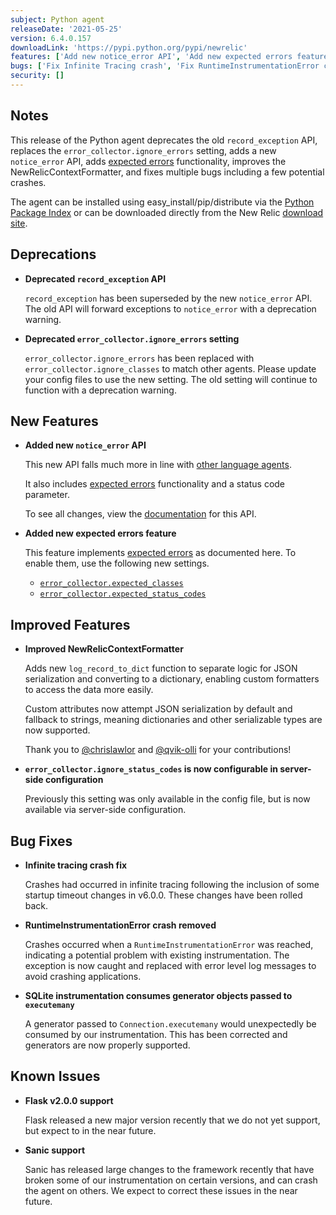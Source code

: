 ```yaml
---
subject: Python agent
releaseDate: '2021-05-25'
version: 6.4.0.157
downloadLink: 'https://pypi.python.org/pypi/newrelic'
features: ['Add new notice_error API', 'Add new expected errors feature', 'Improve NewRelicContextFormatter', 'error_collector.ignore_status_codes is now configurable in server-side configuration']
bugs: ['Fix Infinite Tracing crash', 'Fix RuntimeInstrumentationError crash', 'Fix SQLite instrumentation consuming generator objects passed to executemany']
security: []
---
```


## Notes

This release of the Python agent deprecates the old `record_exception` API, replaces the `error_collector.ignore_errors` setting, adds a new `notice_error` API, adds [expected errors](/docs/agents/manage-apm-agents/agent-data/manage-errors-apm-collect-ignore-or-mark-expected/#expected) functionality, improves the NewRelicContextFormatter, and fixes multiple bugs including a few potential crashes.

The agent can be installed using easy_install/pip/distribute via the [Python Package Index](https://pypi.python.org/pypi/newrelic) or can be downloaded directly from the New Relic [download site](https://download.newrelic.com/python_agent/release).

## Deprecations

* **Deprecated `record_exception` API**

  `record_exception` has been superseded by the new `notice_error` API. The old API will forward exceptions to `notice_error` with a deprecation warning.

* **Deprecated `error_collector.ignore_errors` setting**

  `error_collector.ignore_errors` has been replaced with `error_collector.ignore_classes` to match other agents. Please update your config files to use the new setting. The old setting will continue to function with a deprecation warning.

## New Features

* **Added new `notice_error` API**

  This new API falls much more in line with [other language agents](/docs/agents/manage-apm-agents/agent-data/manage-errors-apm-collect-ignore-or-mark-expected/#error-collection).

  It also includes [expected errors](/docs/agents/manage-apm-agents/agent-data/manage-errors-apm-collect-ignore-or-mark-expected/#expected) functionality and a status code parameter.

  To see all changes, view the [documentation](/docs/agents/python-agent/python-agent-api/noticeerror-python-agent-api/) for this API.


* **Added new expected errors feature**

  This feature implements [expected errors](/docs/agents/manage-apm-agents/agent-data/manage-errors-apm-collect-ignore-or-mark-expected/#expected) as documented here. To enable them, use the following new settings.

  * [`error_collector.expected_classes`](/docs/agents/python-agent/configuration/python-agent-configuration/#error-expected)
  * [`error_collector.expected_status_codes`](/docs/agents/python-agent/configuration/python-agent-configuration/#error-expected-status-codes)

## Improved Features

* **Improved NewRelicContextFormatter**

  Adds new `log_record_to_dict` function to separate logic for JSON serialization and converting to a dictionary, enabling custom formatters to access the data more easily.

  Custom attributes now attempt JSON serialization by default and fallback to strings, meaning dictionaries and other serializable types are now supported.

  Thank you to [@chrislawlor](https://github.com/chrislawlor) and [@qvik-olli](https://github.com/qvik-olli) for your contributions!

* **`error_collector.ignore_status_codes` is now configurable in server-side configuration**

  Previously this setting was only available in the config file, but is now available via server-side configuration.

## Bug Fixes

* **Infinite tracing crash fix**

  Crashes had occurred in infinite tracing following the inclusion of some startup timeout changes in v6.0.0. These changes have been rolled back.

* **RuntimeInstrumentationError crash removed**

  Crashes occurred when a `RuntimeInstrumentationError` was reached, indicating a potential problem with existing instrumentation. The exception is now caught and replaced with error level log messages to avoid crashing applications.

* **SQLite instrumentation consumes generator objects passed to `executemany`**

  A generator passed to `Connection.executemany` would unexpectedly be consumed by our instrumentation. This has been corrected and generators are now properly supported.

## Known Issues

* **Flask v2.0.0 support**

  Flask released a new major version recently that we do not yet support, but expect to in the near future.

* **Sanic support**

  Sanic has released large changes to the framework recently that have broken some of our instrumentation on certain versions, and can crash the agent on others. We expect to correct these issues in the near future.
